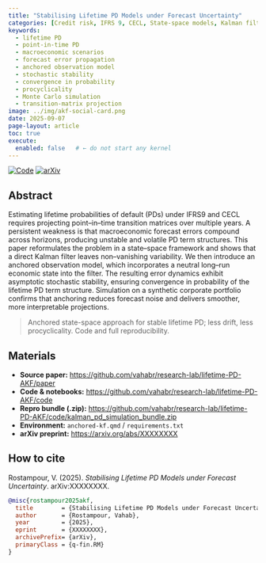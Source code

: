 ```yaml
---
title: "Stabilising Lifetime PD Models under Forecast Uncertainty"
categories: [Credit risk, IFRS 9, CECL, State-space models, Kalman filtering, Transition matrices, PD term structure, Uncertainty & robustness]
keywords:
  - lifetime PD
  - point-in-time PD
  - macroeconomic scenarios
  - forecast error propagation
  - anchored observation model
  - stochastic stability
  - convergence in probability
  - procyclicality
  - Monte Carlo simulation
  - transition-matrix projection
image: ../img/akf-social-card.png
date: 2025-09-07
page-layout: article
toc: true
execute:
  enabled: false   # ← do not start any kernel
---
```





::: {.badges}
[![Code](https://img.shields.io/badge/GitHub-repo-black)](https://github.com/vahabr/research-lab/lifetime-PD-AKF)
[![arXiv](https://img.shields.io/badge/arXiv-preprint-red)](https://arxiv.org/abs/XXXXXXXX)
:::


## Abstract
Estimating lifetime probabilities of default (PDs) under IFRS9 and CECL requires projecting point--in--time transition matrices over multiple years. 
A persistent weakness is that macroeconomic forecast errors compound across horizons, producing unstable and volatile PD term structures. 
This paper reformulates the problem in a state--space framework and shows that a direct Kalman filter leaves non--vanishing variability. 
We then introduce an anchored observation model, which incorporates a neutral long--run economic state into the filter. 
The resulting error dynamics exhibit asymptotic stochastic stability, ensuring convergence in probability of the lifetime PD term structure.
Simulation on a synthetic corporate portfolio confirms that anchoring reduces forecast noise and delivers smoother, more interpretable projections.

> Anchored state-space approach for stable lifetime PD; less drift, less procyclicality. Code and full reproducibility.

## Materials
- **Source paper:** <https://github.com/vahabr/research-lab/lifetime-PD-AKF/paper>
- **Code & notebooks:** <https://github.com/vahabr/research-lab/lifetime-PD-AKF/code>
- **Repro bundle (.zip):** <https://github.com/vahabr/research-lab/lifetime-PD-AKF/code/kalman_pd_simulation_bundle.zip>
- **Environment:** `anchored-kf.qmd` / `requirements.txt`
- **arXiv preprint:** <https://arxiv.org/abs/XXXXXXXX> 

## How to cite
Rostampour, V. (2025). *Stabilising Lifetime PD Models under Forecast Uncertainty*. arXiv:XXXXXXXX.

```bibtex
@misc{rostampour2025akf,
  title        = {Stabilising Lifetime PD Models under Forecast Uncertainty},
  author       = {Rostampour, Vahab},
  year         = {2025},
  eprint       = {XXXXXXXX},
  archivePrefix= {arXiv},
  primaryClass = {q-fin.RM}
}
```





